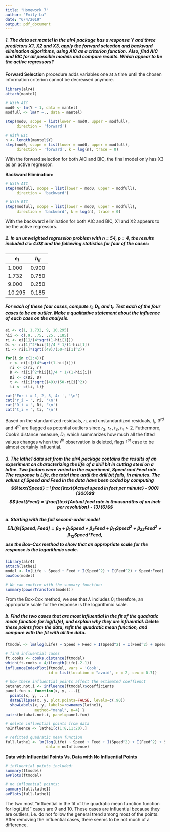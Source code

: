 ```yaml
---
title: "Homework 7"
author: "Emily Lu"
date: "6/4/2019"
output: pdf_document
---
```


##### 1. The data set mantel in the alr4 package has a response Y and three predictors X1, X2 and X3, apply the forward selection and backward elimination algorithms, using AIC as a criterion function. Also, find AIC and BIC for all possible models and compare results. Which appear to be the active regressors?

**Forward Selection** procedure adds variables one at a time until the chosen information criterion cannot be decreased anymore. 
```r
library(alr4)
attach(mantel)

# With AIC
mod0 <- lm(Y ~ 1, data = mantel)
modfull <- lm(Y ~., data = mantel)

step(mod0, scope = list(lower = mod0, upper = modfull),
     direction = 'forward')

# With BIC
n <- length(mantel$Y)
step(mod0, scope = list(lower = mod0, upper = modfull),
     direction = 'forward', k = log(n), trace = 0)
```
With the forward selection for both AIC and BIC, the final model only has X3 as an active regressor. 

**Backward Elimination:**
```r
# With AIC
step(modfull, scope = list(lower = mod0, upper = modfull),
     direction = 'backward')

# With BIC
step(modfull, scope = list(lower = mod0, upper = modfull),
     direction = 'backward', k = log(n), trace = 0)
```
With the backward elimination for both AIC and BIC, X1 and X2 appears to be the active regressors. 

##### 2. In an unweighted regression problem with n = 54, p = 4, the results included $\hat{\sigma}$ = 4.0$ and the following statistics for four of the cases: 
$e_{i}$ | $h_{ii}$
------  | -------
1.000   | 0.900
1.732   | 0.750
9.000   | 0.250
10.295  | 0.185
##### For each of these four cases, compute $r_{i}$, $D_{i}$, and $t_{i}$. Test each of the four cases to be an outlier. Make a qualitative statement about the influence of each case on the analysis.
```r
ei <- c(1, 1.732, 9, 10.295)
hii <- c(.9, .75, .25, .185)
ri <- ei[1]/(4*sqrt(1-hii[1]))
Di <- ri[1]^2*hii[1]/4 * 1/(1-hii[1]) 
ti <- ri[1]*sqrt((49)/(50-ri[1]^2))

for(i in c(2:4)){
  r <- ei[i]/(4*sqrt(1-hii[i]))
  ri <- c(ri, r)
  D <- ri[i]^2*hii[i]/4 * 1/(1-hii[i]) 
  Di <- c(Di, D)
  t <- ri[i]*sqrt((49)/(50-ri[i]^2))
  ti <- c(ti, t)}
```
```r
cat('For i = 1, 2, 3, 4: ', '\n')
cat('r_i = ', ri, '\n') 
cat('D_i = ', Di, '\n')
cat('t_i = ', ti, '\n')
```
Based on the standardized residuals, $r_{i}$, and unstandardized residuals, $t_{i}$, $3^{rd}$ and $4^{th}$ are flagged as potential outliers since $r_{3}, \; r_{4}, \; t_{3}, \; t_{4} > 2$. Futhermore, Cook's distance measure, $D_{i}$, which summarizes how much all the fitted values changes when the $i^{th}$ observation is deleted, flags $1^{st}$ case to be almost certainly influential. 

##### 3. The lathe1 data set from the alr4 package contains the results of an experiment on characterizing the life of a drill bit in cutting steel on a lathe. Two factors were varied in the experiment, Speed and Feed rate. The response is Life, the total time until the drill bit fails, in minutes. The values of Speed and Feed in the data have been coded by computing $$\text{Speed} = \frac{\text{Actual speed in feet per minute} - 900}{300}$$ $$\text{Feed} = \frac{\text{Actual feed rate in thousandths of an inch per revolution} - 13}{6}$$ 

##### a. Starting with the full second-order model $$E[\text{Life}|\text{Speed, Feed}] = \beta_{0} + \beta_{1}\text{Speed} + \beta_{2}\text{Feed} + \beta_{11}\text{Speed}^2 + \beta_{22}\text{Feed}^2 + \beta_{12}\text{Speed*Feed},$$ use the Box–Cox method to show that an appropriate scale for the response is the logarithmic scale.

```r
library(alr4)
attach(lathe1)
model <- lm(Life ~ Speed + Feed + I(Speed^2) + I(Feed^2) + Speed:Feed)
boxCox(model)

# We can confirm with the summary function:
summary(powerTransform(model))
```
From the Box-Cox method, we see that $\lambda$ includes 0; therefore, an appropriate scale for the response is the logarithmic scale. 

##### b. Find the two cases that are most influential in the fit of the quadratic mean function for log(Life), and explain why they are influential. Delete these points from the data, refit the quadratic mean function, and compare with the fit with all the data.

```r
ftmodel <- lm(log(Life) ~ Speed + Feed + I(Speed^2) + I(Feed^2) + Speed*Feed)

# find influential cases 
ft.cooks <- cooks.distance(ftmodel)
which(ft.cooks > 4/(length(Life)-2-1))
influenceIndexPlot(ftmodel, vars = 'Cook', 
                   id = list(location = "avoid", n = 2, cex = 0.7))

# how these influential points affect the estimated coeffienct 
betahat.not.i <- influence(ftmodel)$coefficients
panel.fun <- function(x, y, ...){
  points(x, y, ...)
  dataEllipse(x, y, plot.points=FALSE, levels=c(.90))
  showLabels(x, y, labels=rownames(lathe1),
             method="mahal", n=4) }
pairs(betahat.not.i, panel=panel.fun)

# delete influential points from data 
noInfluence <- lathe1[c(1:8,11:20),]

# refitted quadratic mean function
full.lathe1 <- lm(log(Life) ~ Speed + Feed + I(Speed^2) + I(Feed^2) + Speed:Feed,
                  data = noInfluence)
```
**Data with Influential Points Vs. Data with No Influential Points**
```r
# influential points included: 
summary(ftmodel)
avPlots(ftmodel)

# no influential points: 
summary(full.lathe1)
avPlots(full.lathe1)
```
The two most "influential in the fit of the quadratic mean function function for log(Life)" cases are 9 and 10. These cases are influential because they are outliers, i.e. do not follow the general trend among most of the points. After removing the influential cases, there seems to be not much of a difference. 